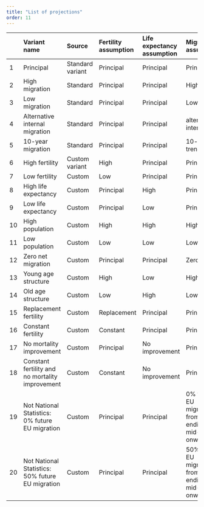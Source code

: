 ```yaml
---
title: "List of projections"
order: 11
---
```


| |Variant name|Source|Fertility assumption|Life expectancy assumption|Migration assumption|
|:----|:----|:----|:----|:----|:----|
|1|Principal|Standard variant|Principal|Principal|Principal|
|2|High migration|Standard|Principal|Principal|High|
|3|Low migration|Standard|Principal|Principal|Low|
|4|Alternative internal migration|Standard|Principal|Principal|alternative internal|
|5|10-year migration|Standard|Principal|Principal|10-year trends|
|6|High fertility|Custom variant|High|Principal|Principal|
|7|Low fertility|Custom|Low|Principal|Principal|
|8|High life expectancy|Custom|Principal|High|Principal|
|9|Low life expectancy|Custom|Principal|Low|Principal|
|10|High population|Custom|High|High|High|
|11|Low population|Custom|Low|Low|Low|
|12|Zero net migration|Custom|Principal|Principal|Zero|
|13|Young age structure|Custom|High|Low|High|
|14|Old age structure|Custom|Low|High|Low|
|15|Replacement fertility|Custom|Replacement|Principal|Principal|
|16|Constant fertility|Custom|Constant|Principal|Principal|
|17|No mortality improvement|Custom|Principal|No improvement|Principal|
|18|Constant fertility and no mortality improvement|Custom|Constant|No improvement|Principal|
|19|Not National Statistics: 0% future EU migration|Custom|Principal|Principal|0% future EU migration from year ending mid-2021 onwards|
|20|Not National Statistics: 50% future EU migration|Custom|Principal|Principal|50% future EU migration from year ending mid-2021 onwards|
